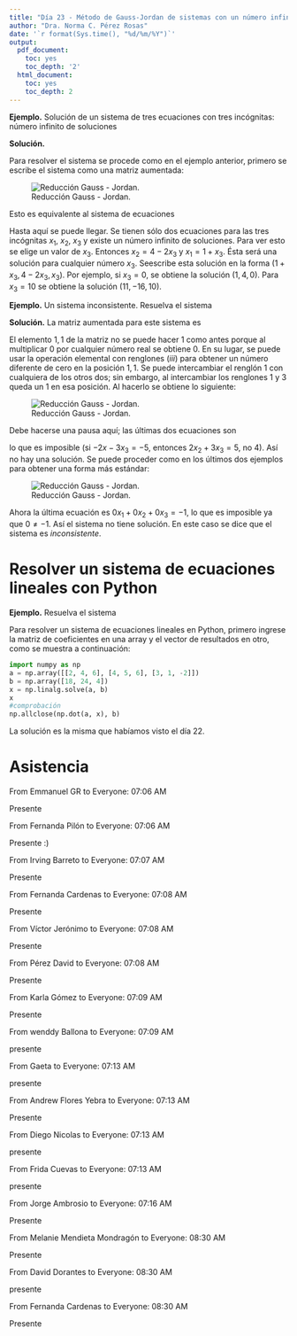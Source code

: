 ---
title: "Día 23 - Método de Gauss-Jordan de sistemas con un número infinito de soluciones y sin solución"
author: "Dra. Norma C. Pérez Rosas"
date: '`r format(Sys.time(), "%d/%m/%Y")`'
output:
  pdf_document:
    toc: yes
    toc_depth: '2'
  html_document:
    toc: yes
    toc_depth: 2
---

**Ejemplo.** Solución de un sistema de tres ecuaciones con tres incógnitas: número infinito de soluciones



\begin{alignat*}{5}
   2x_1 & {}+{} &  4x_2  &  {}+{} &  6x_3  & {}={} & 18  \label{eq:eq1}\tag{1} \\
   4x_1 & {}+{} &  5x_2  &  {}+{} &  6x_3  & {}={} & 24 \\
   2x_1 & {}+{} &  7x_2  &  {}-{} &  12x_3  & {}={} & 30 \\
\end{alignat*}

**Solución.**

Para resolver el sistema se procede como en el ejemplo anterior, primero se escribe el sistema como una matriz aumentada:

\begin{equation*}
\begin{pmatrix}
2 & 4 & 6 & | & 18    \\
4 & 5 & 6 & | & 24    \\
2 & 7 & 12 & | & 30 
\end{pmatrix}
\end{equation*}


![Reducción Gauss - Jordan.](gauss_infinito.png)

Esto es equivalente al sistema de ecuaciones



\begin{alignat*}{5}
   x_1 & {}{} &   &  {}+{} &  x_3  & {}={} & 1  \label{eq:eq2}\tag{2} \\
    & {}{} &  x_2  &  {}+{} &  2x_3  & {}={} & 4 \\
\end{alignat*}

Hasta aquí se puede llegar. Se tienen sólo dos ecuaciones para las tres incógnitas $x_1$, $x_2$, $x_3$ y existe un número infinito de soluciones. Para ver esto se elige un valor de $x_3$. Entonces $x_2=4-2x_3$ y $x_1=1+x_3$. Ésta será una solución para cualquier número $x_3$. Seescribe esta solución  en la forma $(1+x_3,4-2x_3,x_3)$. Por ejemplo, si $x_3=0$, se obtiene la solución $(1,4,0)$. Para $x_3=10$ se obtiene la solución $(11,-16,10)$.

**Ejemplo.** Un sistema inconsistente. Resuelva el sistema 

\begin{alignat*}{5}
    & {}+{} & 2x_2  &  {}+{} &  3x_3  & {}={} & 4  \label{eq:eq3}\tag{3} \\
 2x_1   & {}-{} & 6x_2  &  {}+{} &  7x_3  & {}={} & 15  \\     x_1   & {}-{} &  2x_2  &  {}+{} &  5x_3  & {}={} & 10 \\
\end{alignat*}


**Solución.** La matriz aumentada para este sistema es

\begin{equation*}
\begin{pmatrix}
0 & 2 & 3 & | & 4    \\
2 & -6 & 7 & | & 15    \\
1 & -2 & 5 & | & 10 
\end{pmatrix}
\end{equation*}

El elemento $1,1$ de la matriz no se puede hacer $1$ como antes porque al multiplicar $0$ por cualquier número real se obtiene $0$. En su lugar, se puede usar la operación elemental con renglones $(iii)$ para obtener un número diferente de cero en la posición $1,1$. Se puede intercambiar el renglón $1$ con cualquiera de los otros dos; sin embargo, al intercambiar los renglones $1$ y $3$ queda un $1$ en esa posición. Al hacerlo se obtiene lo siguiente:



![Reducción Gauss - Jordan.](gauss_inconsistente.png)

Debe hacerse una pausa aquí; las últimas dos ecuaciones son 


\begin{alignat*}{5}
    & {}-{} & 2x_2  &  {}-{} &  3x_3  & {}={} & -5   \\
    & {}{} & 2x_2  &  {}+{} &  3x_3  & {}={} & 4   \\
\end{alignat*}

lo que es imposible (si $-2x-3x_3=-5$, entonces $2x_2+3x_3=5,$ no 4). Así no hay una solución. Se puede proceder como en los últimos dos ejemplos para obtener una forma más estándar:


![Reducción Gauss - Jordan.](gauss_incosistente2.png)


Ahora la última ecuación es $0x_1+0x_2+0x_3=-1$, lo que es imposible ya que $0\neq-1$. Así el sistema no tiene solución. En este caso se dice que el sistema es $inconsistente$.

# Resolver un sistema de ecuaciones lineales con Python 

**Ejemplo.** Resuelva el sistema 

\begin{alignat*}{5}
   2x_1 & {}+{} &  4x_2  &  {}+{} &  6x_3  & {}={} & 18  \label{eq:eq5}\tag{5} \\
   4x_1 & {}+{} &  5x_2  &  {}+{} &  6x_3  & {}={} & 24 \\
   3x_1 & {}+{} &  x_2  &  {}-{} &  2x_3  & {}={} & 4 \\
\end{alignat*}


Para resolver un sistema de ecuaciones lineales en Python, primero ingrese la matriz de coeficientes en una array y el vector de resultados en otro, como se muestra a continuación:

```{python}
import numpy as np
a = np.array([[2, 4, 6], [4, 5, 6], [3, 1, -2]])
b = np.array([18, 24, 4])
x = np.linalg.solve(a, b)
x
#comprobación 
np.allclose(np.dot(a, x), b)
```

La solución es la misma que habíamos visto el día 22. 




# Asistencia

From Emmanuel GR to Everyone:  07:06 AM

Presente

From Fernanda Pilón to Everyone:  07:06 AM

Presente :)

From Irving Barreto to Everyone:  07:07 AM

Presente

From Fernanda Cardenas to Everyone:  07:08 AM

Presente

From Víctor Jerónimo to Everyone:  07:08 AM

Presente

From Pérez David to Everyone:  07:08 AM

Presente

From Karla Gómez to Everyone:  07:09 AM

Presente

From wenddy Ballona to Everyone:  07:09 AM

presente

From Gaeta to Everyone:  07:13 AM

presente

From Andrew Flores Yebra to Everyone:  07:13 AM

Presente

From Diego Nicolas to Everyone:  07:13 AM

presente

From Frida Cuevas to Everyone:  07:13 AM

presente

From Jorge Ambrosio to Everyone:  07:16 AM

Presente

From Melanie Mendieta Mondragón to Everyone:  08:30 AM

Presente

From David Dorantes to Everyone:  08:30 AM

presente

From Fernanda Cardenas to Everyone:  08:30 AM

Presente
